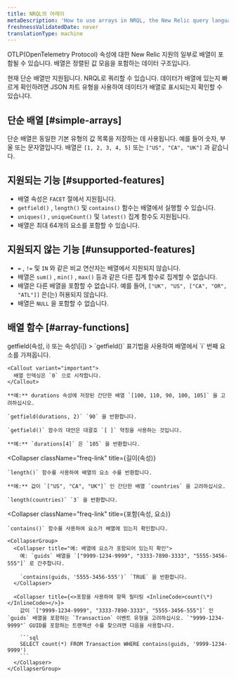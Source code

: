 ```yaml
---
title: NRQL의 어레이
metaDescription: 'How to use arrays in NRQL, the New Relic query language'
freshnessValidatedDate: never
translationType: machine
---
```


OTLP(OpenTelemetry Protocol) 속성에 대한 New Relic 지원의 일부로 배열이 포함될 수 있습니다. 배열은 정렬된 값 모음을 포함하는 데이터 구조입니다.

현재 단순 배열만 지원됩니다. NRQL로 쿼리할 수 있습니다. 데이터가 배열에 있는지 빠르게 확인하려면 JSON 차트 유형을 사용하여 데이터가 배열로 표시되는지 확인할 수 있습니다.

## 단순 배열 [#simple-arrays]

단순 배열은 동일한 기본 유형의 값 목록을 저장하는 데 사용됩니다. 예를 들어 숫자, 부울 또는 문자열입니다. 배열은 `[1, 2, 3, 4, 5]` 또는 `["US", "CA", "UK"]` 과 같습니다.

## 지원되는 기능 [#supported-features]

* 배열 속성은 `FACET` 절에서 지원됩니다.
* `getfield()` , `length()` 및 `contains()` 함수는 배열에서 실행할 수 있습니다.
* `uniques()` , `uniqueCount()` 및 `latest()` 집계 함수도 지원됩니다.
* 배열은 최대 64개의 요소를 포함할 수 있습니다.

## 지원되지 않는 기능 [#unsupported-features]

* `=` , `!=` 및 `IN` 와 같은 비교 연산자는 배열에서 지원되지 않습니다.
* 배열은 `sum()` , `min()` , `max()` 등과 같은 다른 집계 함수로 집계할 수 없습니다.
* 배열은 다른 배열을 포함할 수 없습니다. 예를 들어, `["UK", "US", ["CA", "OR", "ATL"]]` 은(는) 허용되지 않습니다.
* 배열은 `NULL` 을 포함할 수 없습니다.

## 배열 함수 [#array-functions]

<CollapserGroup>
  <Collapser
    className="freq-link"
    title={<InlineCode>getfield(속성, i) 또는 속성\[i]</InlineCode>}
  >
    `getfield()` 표기법을 사용하여 배열에서 `i` 번째 요소를 가져옵니다.

    <Callout variant="important">
      배열 인덱싱은 `0` 으로 시작합니다.
    </Callout>

    **예:** durations 속성에 저장된 간단한 배열 `[100, 110, 90, 100, 105]` 을 고려하십시오.

    `getfield(durations, 2)` `90` 을 반환합니다.

    `getfield()` 함수의 대안은 대괄호 `[ ]` 약칭을 사용하는 것입니다.

    **예:** `durations[4]` 은 `105` 을 반환합니다.
  </Collapser>

  <Collapser
    className="freq-link"
    title={<InlineCode>길이(속성)</InlineCode>}
  >
    `length()` 함수를 사용하여 배열의 요소 수를 반환합니다.

    **예:** 값이 `["US", "CA", "UK"]` 인 간단한 배열 `countries` 을 고려하십시오.

    `length(countries)` `3` 을 반환합니다.
  </Collapser>

  <Collapser
    className="freq-link"
    title={<InlineCode>포함(속성, 요소)</InlineCode>}
  >
    `contains()` 함수를 사용하여 요소가 배열에 있는지 확인합니다.

    <CollapserGroup>
      <Collapser title="예: 배열에 요소가 포함되어 있는지 확인">
        예: `guids` 배열을 `["9999-1234-9999", "3333-7890-3333", "5555-3456-555"]` 로 간주합니다.

        `contains(guids, '5555-3456-555')` `TRUE` 을 반환합니다.
      </Collapser>

      <Collapser title={<>포함을 사용하여 항목 필터링 <InlineCode>count(\*)</InlineCode></>}>
        값이 `["9999-1234-9999", "3333-7890-3333", "5555-3456-555"]` 인 `guids` 배열을 포함하는 `Transaction` 이벤트 유형을 고려하십시오. `"9999-1234-9999"` GUID를 포함하는 트랜잭션 수를 찾으려면 다음을 사용합니다.

        ```sql
        SELECT count(*) FROM Transaction WHERE contains(guids, '9999-1234-9999')
        ```
      </Collapser>
    </CollapserGroup>
  </Collapser>
</CollapserGroup>